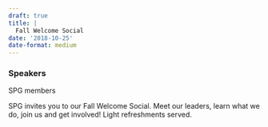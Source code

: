```yaml
---
draft: true 
title: |
  Fall Welcome Social
date: '2018-10-25'
date-format: medium 
---
```



### Speakers  
SPG members

SPG invites you to our Fall Welcome Social. Meet our leaders, learn what we do, join us and get involved! Light refreshments served.


